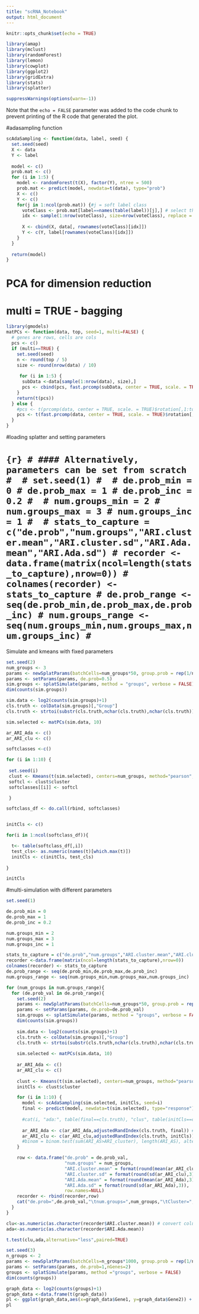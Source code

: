```yaml
---
title: "scRNA_Notebook"
output: html_document
---
```


```r
knitr::opts_chunk$set(echo = TRUE)
```



```r

library(amap)
library(mclust)
library(randomForest)
library(lemon)
library(cowplot)
library(ggplot2)
library(gridExtra)
library(stats)
library(splatter)

suppressWarnings(options(warn=-1))

```

Note that the `echo = FALSE` parameter was added to the code chunk to prevent printing of the R code that generated the plot.

#adasampling function
```r

scAdaSampling <- function(data, label, seed) {
  set.seed(seed)
  X <- data
  Y <- label
  
  model <- c()
  prob.mat <- c()
  for (i in 1:5) {
    model <- randomForest(t(X), factor(Y), ntree = 500)
    prob.mat <- predict(model, newdata=t(data), type="prob")
    X <- c()
    Y <- c()
    for(j in 1:ncol(prob.mat)) {#j = soft label class
      voteClass <- prob.mat[label==names(table(label))[j],] # select the cells ONLY from class
      idx <- sample(1:nrow(voteClass), size=nrow(voteClass), replace = TRUE, prob=voteClass[,j]) # weighted sampling with replacement
      
      X <- cbind(X, data[, rownames(voteClass)[idx]])
      Y <- c(Y, label[rownames(voteClass)[idx]])
    }
  }
  
  return(model)
}

```


# PCA for dimension reduction
# multi = TRUE - bagging
```r
library(gmodels)
matPCs <- function(data, top, seed=1, multi=FALSE) {
  # genes are rows, cells are cols
  pcs <- c()
  if (multi==TRUE) {
    set.seed(seed)
    n <- round(top / 5)
    size <- round(nrow(data) / 10)
   
     for (i in 1:5) {
      subData <-data[sample(1:nrow(data), size),]
      pcs <- cbind(pcs, fast.prcomp(subData, center = TRUE, scale. = TRUE)$rotation[,1:n])
    }
    return(t(pcs))
  } else {
    #pcs <- t(prcomp(data, center = TRUE, scale. = TRUE)$rotation[,1:top])
    pcs <- t(fast.prcomp(data, center = TRUE, scale. = TRUE)$rotation[,1:top])
  }  
}

```


#loading splatter and setting parameters

# ```{r}
# #### Alternatively, parameters can be set from scratch
# 
# set.seed(1)
# 
# de.prob_min = 0
# de.prob_max = 1
# de.prob_inc = 0.2
# 
# num.groups_min = 2
# num.groups_max = 3
# num.groups_inc = 1
# 
# stats_to_capture = c("de.prob","num.groups","ARI.cluster.mean","ARI.cluster.sd","ARI.Ada.mean","ARI.Ada.sd")
# recorder <-data.frame(matrix(ncol=length(stats_to_capture),nrow=0))
# colnames(recorder) <- stats_to_capture
# de.prob_range <- seq(de.prob_min,de.prob_max,de.prob_inc)
# num.groups_range <- seq(num.groups_min,num.groups_max,num.groups_inc)
#```

Simulate and kmeans with fixed parameters
```r
set.seed(2)
num_groups <- 3
params <- newSplatParams(batchCells=num_groups*50, group.prob = rep(1/num_groups, time=num_groups))
params <- setParams(params, de.prob=0.5)
sim.groups <- splatSimulate(params, method = "groups", verbose = FALSE)
dim(counts(sim.groups))

sim.data <- log2(counts(sim.groups)+1)
cls.truth <- colData(sim.groups)[,"Group"]
cls.truth <- strtoi(substr(cls.truth,nchar(cls.truth),nchar(cls.truth)))

sim.selected <- matPCs(sim.data, 10)

ar_ARI_Ada <- c()
ar_ARI_clu <- c()

softclasses <-c()

for (i in 1:10) {
 
 set.seed(i)
 clust <- Kmeans(t(sim.selected), centers=num_groups, method="pearson", iter.max = 50)
 softcl <- clust$cluster
 softclasses[[i]] <- softcl

 }

softclass_df <- do.call(rbind, softclasses)


initCls <- c()

for(i in 1:ncol(softclass_df)){

  t<- table(softclass_df[,i])
  test_cls<- as.numeric(names(t)[which.max(t)])
  initCls <- c(initCls, test_cls)
  
}

initCls
```


#multi-simulation with different parameters 
```r

set.seed(1)

de.prob_min = 0
de.prob_max = 1
de.prob_inc = 0.2

num.groups_min = 2
num.groups_max = 3
num.groups_inc = 1

stats_to_capture = c("de.prob","num.groups","ARI.cluster.mean","ARI.cluster.sd","ARI.Ada.mean","ARI.Ada.sd")
recorder <-data.frame(matrix(ncol=length(stats_to_capture),nrow=0))
colnames(recorder) <- stats_to_capture
de.prob_range <- seq(de.prob_min,de.prob_max,de.prob_inc)
num.groups_range <- seq(num.groups_min,num.groups_max,num.groups_inc)

for (num_groups in num.groups_range){
  for (de.prob_val in de.prob_range){
    set.seed(2)
    params <- newSplatParams(batchCells=num_groups*50, group.prob = rep(1/num_groups, time=num_groups))
    params <- setParams(params, de.prob=de.prob_val)
    sim.groups <- splatSimulate(params, method = "groups", verbose = FALSE)
    dim(counts(sim.groups))
    
    sim.data <- log2(counts(sim.groups)+1)
    cls.truth <- colData(sim.groups)[,"Group"]
    cls.truth <- strtoi(substr(cls.truth,nchar(cls.truth),nchar(cls.truth)))
    
    sim.selected <- matPCs(sim.data, 10)
    
    ar_ARI_Ada <- c()
    ar_ARI_clu <- c()
    
    clust <- Kmeans(t(sim.selected), centers=num_groups, method="pearson", iter.max = 50)
    initCls <- clust$cluster

    for (i in 1:10) {
      model <- scAdaSampling(sim.selected, initCls, seed=i)
      final <- predict(model, newdata=t(sim.selected), type="response")
      
      #cat(i, "ada:", table(final==cls.truth), "clus", table(initCls==cls.truth),"\n")
      
      ar_ARI_Ada <- c(ar_ARI_Ada,adjustedRandIndex(cls.truth, final)) # after AdaSampling
      ar_ARI_clu <- c(ar_ARI_clu,adjustedRandIndex(cls.truth, initCls)) # initial cluster softlabeling
      #binom = binom.test(sum(ARI_AS>ARI_cluster), length(ARI_AS), alternative = "greater")
    }

    row <- data.frame("de.prob" = de.prob_val,
                      "num.groups" = num_groups,
                      "ARI.cluster.mean" = format(round(mean(ar_ARI_clu),3)),
                      "ARI.cluster.sd" = format(round(sd(ar_ARI_clu),3)),
                      "ARI.Ada.mean" = format(round(mean(ar_ARI_Ada),3)),
                      "ARI.Ada.sd" = format(round(sd(ar_ARI_Ada),3)),
                      row.names=NULL)
    recorder <- rbind(recorder,row)
    cat("de.prob=",de.prob_val,"\tnum.groups=",num_groups,"\tCluster=",format(round(mean(ar_ARI_clu),3)),"+-",format(round(sd(ar_ARI_clu),3)),"\tAda=",format(round(mean(ar_ARI_Ada),3)),"+-",format(round(sd(ar_ARI_Ada),3)),"\n")
  }
}

clu<-as.numeric(as.character(recorder$ARI.cluster.mean)) # convert column in dataframe to list of simple arrays. factors are creaated if column created directly from dataframe
ada<-as.numeric(as.character(recorder$ARI.Ada.mean))

t.test(clu,ada,alternative="less",paired=TRUE)
```




```r
set.seed(3)
n_groups <- 2
params <- newSplatParams(batchCells=n_groups*1000, group.prob = rep(1/n_groups, time=n_groups))
params <- setParams(params, de.prob=1,nGenes=2)
groups <- splatSimulate(params, method ="groups", verbose = FALSE)
dim(counts(groups))

graph_data <- log2(counts(groups)+1)
graph_data <-data.frame(t(graph_data))
pl <- ggplot(graph_data,aes(x=graph_data$Gene1, y=graph_data$Gene2)) + geom_point(aes(col=groups$Group))
pl

```


